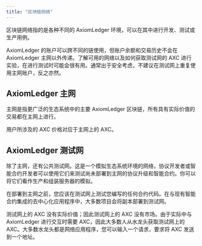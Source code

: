 ```yaml
---
title: "区块链网络"
---
```


区块链网络指的是各种不同的 AxiomLedger 环境，可以在其中进行开发、测试或生产用例。

AxiomLedger 的账户可以跨不同的链使用，但账户余额和交易历史不会在 AxiomLedger 主网以外传递。了解可用的网络以及如何获取测试网的 AXC 进行实验，在进行测试时可能会很有用。通常出于安全考虑，不建议在测试网上重复使用主网账户，反之亦然。

## AxiomLedger 主网

主网是指更广泛的生态系统中的主要 AxiomLedger 区块链，所有具有实际价值的交易都在主网上进行。

用户所涉及的 AXC 价格对应于主网上的 AXC。

## AxiomLedger 测试网

除了主网，还有公共测试网。这是一个模拟生态系统环境的网络，协议开发者或智能合约开发者可以使用它们来测试尚未部署到主网的协议升级和智能合约。你可以将它们看作生产和组装服务器的模拟。

在部署到主网之前，您应该在测试网上测试您编写的任何合约代码。在与现有智能合约集成的去中心化应用程序中，大多数项目会将副本部署到测试网。

测试网上的 AXC 没有实际价值；因此测试网上的 AXC 没有市场。由于实际中与 AxiomLedger 进行交互时需要 AXC，因此大多数人从水龙头获取测试网上的 AXC。大多数水龙头都是网络应用程序，您可以输入一个请求，要求将 AXC 发送到一个地址。
